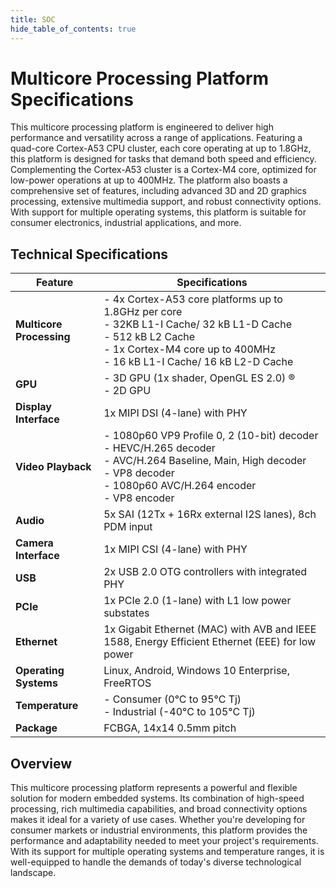 ```yaml
---
title: SOC
hide_table_of_contents: true
---
```


# Multicore Processing Platform Specifications

This multicore processing platform is engineered to deliver high performance and versatility across a range of applications. Featuring a quad-core Cortex-A53 CPU cluster, each core operating at up to 1.8GHz, this platform is designed for tasks that demand both speed and efficiency. Complementing the Cortex-A53 cluster is a Cortex-M4 core, optimized for low-power operations at up to 400MHz. The platform also boasts a comprehensive set of features, including advanced 3D and 2D graphics processing, extensive multimedia support, and robust connectivity options. With support for multiple operating systems, this platform is suitable for consumer electronics, industrial applications, and more.

## Technical Specifications

| Feature | Specifications |
|---------|----------------|
| **Multicore Processing** | - 4x Cortex-A53 core platforms up to 1.8GHz per core<br/>- 32KB L1-I Cache/ 32 kB L1-D Cache<br/>- 512 kB L2 Cache<br/>- 1x Cortex-M4 core up to 400MHz<br/>- 16 kB L1-I Cache/ 16 kB L2-D Cache |
| **GPU** | - 3D GPU (1x shader, OpenGL ES 2.0) ®<br/>- 2D GPU |
| **Display Interface** | 1x MIPI DSI (4-lane) with PHY |
| **Video Playback** | - 1080p60 VP9 Profile 0, 2 (10-bit) decoder<br/>- HEVC/H.265 decoder<br/>- AVC/H.264 Baseline, Main, High decoder<br/>- VP8 decoder<br/>- 1080p60 AVC/H.264 encoder<br/>- VP8 encoder |
| **Audio** | 5x SAI (12Tx + 16Rx external I2S lanes), 8ch PDM input |
| **Camera Interface** | 1x MIPI CSI (4-lane) with PHY |
| **USB** | 2x USB 2.0 OTG controllers with integrated PHY |
| **PCIe** | 1x PCIe 2.0 (1-lane) with L1 low power substates |
| **Ethernet** | 1x Gigabit Ethernet (MAC) with AVB and IEEE 1588, Energy Efficient Ethernet (EEE) for low power |
| **Operating Systems** | Linux, Android, Windows 10 Enterprise, FreeRTOS |
| **Temperature** | - Consumer (0°C to 95°C Tj)<br/>- Industrial (-40°C to 105°C Tj) |
| **Package** | FCBGA, 14x14 0.5mm pitch |

## Overview

This multicore processing platform represents a powerful and flexible solution for modern embedded systems. Its combination of high-speed processing, rich multimedia capabilities, and broad connectivity options makes it ideal for a variety of use cases. Whether you're developing for consumer markets or industrial environments, this platform provides the performance and adaptability needed to meet your project's requirements. With its support for multiple operating systems and temperature ranges, it is well-equipped to handle the demands of today's diverse technological landscape.